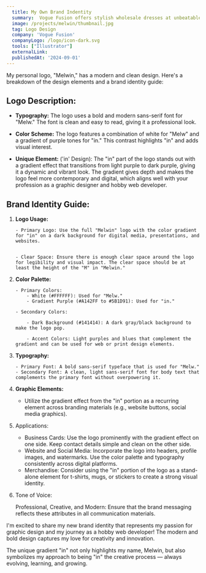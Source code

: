 ```yaml
---
  title: My Own Brand Indentity
  summary:  Vogue Fusion offers stylish wholesale dresses at unbeatable prices. We cater to boutique owners, event planners, and fashion enthusiasts seeking quality and value. Discover a curated selection that blends elegance with affordability.
  image: /projects/melwin/thumbnail.jpg
  tag: Logo Design
  company: 'Vogue Fusion'
  companyLogo: /logo/icon-dark.svg
  tools: ["Illustrator"]
  externalLink:
  publishedAt: '2024-09-01'
---
```


My personal logo, "Melwin," has a modern and clean design. Here's a breakdown of the design elements and a brand identity guide:

## Logo Description:

- **Typography:** The logo uses a bold and modern sans-serif font for "Melw." The font is clean and easy to read, giving it a professional look.

- **Color Scheme:** The logo features a combination of white for "Melw" and a gradient of purple tones for "in." This contrast highlights "in" and adds visual interest.

- **Unique Element:** ('in' Design): The "in" part of the logo stands out with a gradient effect that transitions from light purple to dark purple, giving it a dynamic and vibrant look. The gradient gives depth and makes the logo feel more contemporary and digital, which aligns well with your profession as a graphic designer and hobby web developer.

## Brand Identity Guide:

1.  **Logo Usage:**

        - Primary Logo: Use the full "Melwin" logo with the color gradient for "in" on a dark background for digital media, presentations, and websites.


        - Clear Space: Ensure there is enough clear space around the logo for legibility and visual impact. The clear space should be at least the height of the "M" in "Melwin."

2.  **Color Palette:**

        - Primary Colors:
            - White (#FFFFFF): Used for "Melw."
            - Gradient Purple (#A142FF to #5B1D91): Used for "in."

        - Secondary Colors:

            - Dark Background (#141414): A dark gray/black background to make the logo pop.

            - Accent Colors: Light purples and blues that complement the gradient and can be used for web or print design elements.

3.  **Typography:**

        - Primary Font: A bold sans-serif typeface that is used for "Melw."
        - Secondary Font: A clean, light sans-serif font for body text that complements the primary font without overpowering it.

4.  **Graphic Elements:**

    - Utilize the gradient effect from the "in" portion as a recurring element across branding materials (e.g., website buttons, social media graphics).

5.  Applications:

    - Business Cards: Use the logo prominently with the gradient effect on one side. Keep contact details simple and clean on the other side.
    - Website and Social Media: Incorporate the logo into headers, profile images, and watermarks. Use the color palette and typography consistently across digital platforms.
    - Merchandise: Consider using the "in" portion of the logo as a stand-alone element for t-shirts, mugs, or stickers to create a strong visual identity.

6.  Tone of Voice:

    Professional, Creative, and Modern: Ensure that the brand messaging reflects these attributes in all communication materials.

I'm excited to share my new brand identity that represents my passion for graphic design and my journey as a hobby web developer! The modern and bold design captures my love for creativity and innovation.

The unique gradient "in" not only highlights my name, Melwin, but also symbolizes my approach to being "in" the creative process — always evolving, learning, and growing.
